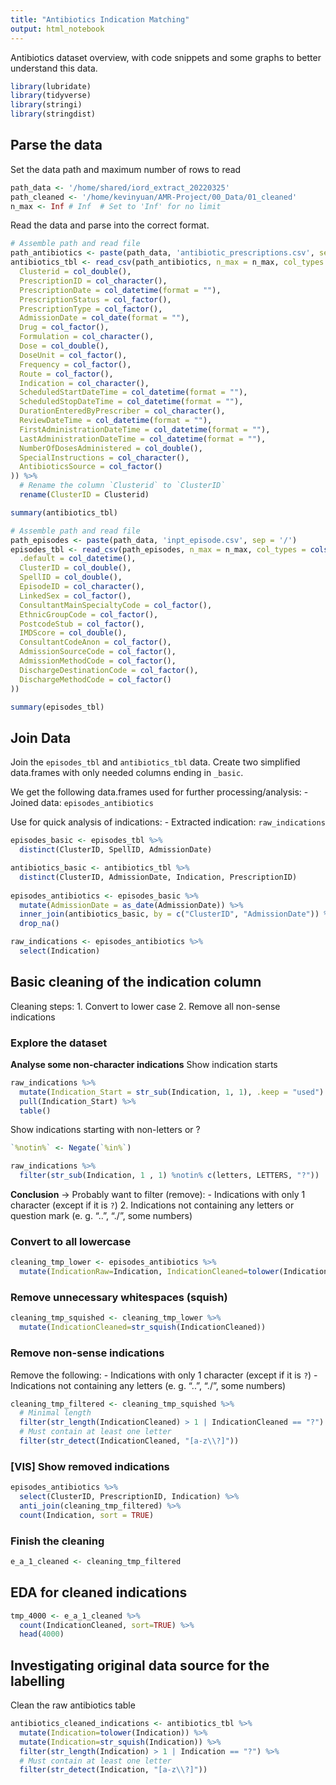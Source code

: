 ```yaml
---
title: "Antibiotics Indication Matching"
output: html_notebook
---
```


Antibiotics dataset overview, with code snippets and some graphs to better understand this data.
```r
library(lubridate)
library(tidyverse)
library(stringi)
library(stringdist)
```

## Parse the data
Set the data path and maximum number of rows to read
```r
path_data <- '/home/shared/iord_extract_20220325'
path_cleaned <- '/home/kevinyuan/AMR-Project/00_Data/01_cleaned'
n_max <- Inf # Inf  # Set to 'Inf' for no limit
```

Read the data and parse into the correct format.
```r
# Assemble path and read file
path_antibiotics <- paste(path_data, 'antibiotic_prescriptions.csv', sep = '/')
antibiotics_tbl <- read_csv(path_antibiotics, n_max = n_max, col_types = cols(
  Clusterid = col_double(),
  PrescriptionID = col_character(),
  PrescriptionDate = col_datetime(format = ""),
  PrescriptionStatus = col_factor(),
  PrescriptionType = col_factor(),
  AdmissionDate = col_date(format = ""),
  Drug = col_factor(),
  Formulation = col_character(),
  Dose = col_double(),
  DoseUnit = col_factor(),
  Frequency = col_factor(),
  Route = col_factor(),
  Indication = col_character(),
  ScheduledStartDateTime = col_datetime(format = ""),
  ScheduledStopDateTime = col_datetime(format = ""),
  DurationEnteredByPrescriber = col_character(),
  ReviewDateTime = col_datetime(format = ""),
  FirstAdministrationDateTime = col_datetime(format = ""),
  LastAdministrationDateTime = col_datetime(format = ""),
  NumberOfDosesAdministered = col_double(),
  SpecialInstructions = col_character(),
  AntibioticsSource = col_factor()
)) %>%
  # Rename the column `Clusterid` to `ClusterID`
  rename(ClusterID = Clusterid)

summary(antibiotics_tbl)
```
```r
# Assemble path and read file
path_episodes <- paste(path_data, 'inpt_episode.csv', sep = '/')
episodes_tbl <- read_csv(path_episodes, n_max = n_max, col_types = cols(
  .default = col_datetime(),
  ClusterID = col_double(),
  SpellID = col_double(),
  EpisodeID = col_character(),
  LinkedSex = col_factor(),
  ConsultantMainSpecialtyCode = col_factor(),
  EthnicGroupCode = col_factor(),
  PostcodeStub = col_factor(),
  IMDScore = col_double(),
  ConsultantCodeAnon = col_factor(),
  AdmissionSourceCode = col_factor(),
  AdmissionMethodCode = col_factor(),
  DischargeDestinationCode = col_factor(),
  DischargeMethodCode = col_factor()
))

summary(episodes_tbl)
```

## Join Data
Join the `episodes_tbl` and `antibiotics_tbl` data.
Create two simplified data.frames with only needed columns ending in `_basic`.

We get the following data.frames used for further processing/analysis:
- Joined data: `episodes_antibiotics`

Use for quick analysis of indications:
- Extracted indication: `raw_indications`

```r
episodes_basic <- episodes_tbl %>%
  distinct(ClusterID, SpellID, AdmissionDate)

antibiotics_basic <- antibiotics_tbl %>%
  distinct(ClusterID, AdmissionDate, Indication, PrescriptionID)
  
episodes_antibiotics <- episodes_basic %>%
  mutate(AdmissionDate = as_date(AdmissionDate)) %>%
  inner_join(antibiotics_basic, by = c("ClusterID", "AdmissionDate")) %>%
  drop_na()

raw_indications <- episodes_antibiotics %>%
  select(Indication)
```

## Basic cleaning of the indication column
Cleaning steps:
1. Convert to lower case
2. Remove all non-sense indications

### Explore the dataset
**Analyse some non-character indications**
Show indication starts
```r
raw_indications %>%
  mutate(Indication_Start = str_sub(Indication, 1, 1), .keep = "used") %>%
  pull(Indication_Start) %>%
  table()
```

Show indications starting with non-letters or ?
```r
`%notin%` <- Negate(`%in%`)

raw_indications %>%
  filter(str_sub(Indication, 1 , 1) %notin% c(letters, LETTERS, "?"))
```

**Conclusion**
-> Probably want to filter (remove):
- Indications with only 1 character (except if it is `?`)
2. Indications not containing any letters or question mark (e. g. "..", "./", some numbers)

### Convert to all lowercase
```r
cleaning_tmp_lower <- episodes_antibiotics %>%
  mutate(IndicationRaw=Indication, IndicationCleaned=tolower(Indication), Indication=NULL)
```

### Remove unnecessary whitespaces (squish)
```r
cleaning_tmp_squished <- cleaning_tmp_lower %>%
  mutate(IndicationCleaned=str_squish(IndicationCleaned))
```

### Remove non-sense indications
Remove the following:
- Indications with only 1 character (except if it is `?`)
- Indications not containing any letters (e. g. "..", "./", some numbers)
```r
cleaning_tmp_filtered <- cleaning_tmp_squished %>%
  # Minimal length
  filter(str_length(IndicationCleaned) > 1 | IndicationCleaned == "?") %>%
  # Must contain at least one letter
  filter(str_detect(IndicationCleaned, "[a-z\\?]"))
```

### [VIS] Show removed indications
```r
episodes_antibiotics %>%
  select(ClusterID, PrescriptionID, Indication) %>%
  anti_join(cleaning_tmp_filtered) %>%
  count(Indication, sort = TRUE)
```
### Finish the cleaning
```r
e_a_1_cleaned <- cleaning_tmp_filtered
```

## EDA for cleaned indications
```r
tmp_4000 <- e_a_1_cleaned %>%
  count(IndicationCleaned, sort=TRUE) %>%
  head(4000)
```

## Investigating original data source for the labelling
Clean the raw antibiotics table
```r
antibiotics_cleaned_indications <- antibiotics_tbl %>%
  mutate(Indication=tolower(Indication)) %>%
  mutate(Indication=str_squish(Indication)) %>%
  filter(str_length(Indication) > 1 | Indication == "?") %>%
  # Must contain at least one letter
  filter(str_detect(Indication, "[a-z\\?]"))
```


